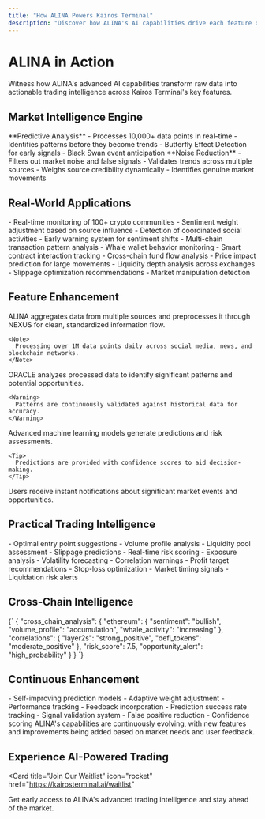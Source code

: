 ```yaml
---
title: "How ALINA Powers Kairos Terminal"
description: "Discover how ALINA's AI capabilities drive each feature of Kairos Terminal"
---
```


# ALINA in Action

Witness how ALINA's advanced AI capabilities transform raw data into actionable trading intelligence across Kairos Terminal's key features.

## Market Intelligence Engine

<CardGroup cols={2}>
  <Card title="Trend Detection" icon="binoculars">
    **Predictive Analysis**
    - Processes 10,000+ data points in real-time
    - Identifies patterns before they become trends
    - Butterfly Effect Detection for early signals
    - Black Swan event anticipation
  </Card>
  <Card title="Smart Filtering" icon="filter">
    **Noise Reduction**
    - Filters out market noise and false signals
    - Validates trends across multiple sources
    - Weighs source credibility dynamically
    - Identifies genuine market movements
  </Card>
</CardGroup>

## Real-World Applications

<AccordionGroup>
  <Accordion title="Social Sentiment Analysis">
    - Real-time monitoring of 100+ crypto communities
    - Sentiment weight adjustment based on source influence
    - Detection of coordinated social activities
    - Early warning system for sentiment shifts
  </Accordion>
  <Accordion title="On-Chain Analytics">
    - Multi-chain transaction pattern analysis
    - Whale wallet behavior monitoring
    - Smart contract interaction tracking
    - Cross-chain fund flow analysis
  </Accordion>
  <Accordion title="Market Impact Assessment">
    - Price impact prediction for large movements
    - Liquidity depth analysis across exchanges
    - Slippage optimization recommendations
    - Market manipulation detection
  </Accordion>
</AccordionGroup>

## Feature Enhancement

<Steps>
  <Step title="Data Aggregation & Processing">
    ALINA aggregates data from multiple sources and preprocesses it through NEXUS for clean, standardized information flow.
    
    <Note>
      Processing over 1M data points daily across social media, news, and blockchain networks.
    </Note>
  </Step>
  
  <Step title="Pattern Recognition">
    ORACLE analyzes processed data to identify significant patterns and potential opportunities.
    
    <Warning>
      Patterns are continuously validated against historical data for accuracy.
    </Warning>
  </Step>
  
  <Step title="Predictive Analytics">
    Advanced machine learning models generate predictions and risk assessments.
    
    <Tip>
      Predictions are provided with confidence scores to aid decision-making.
    </Tip>
  </Step>
  
  <Step title="Real-time Alerts">
    Users receive instant notifications about significant market events and opportunities.
  </Step>
</Steps>

## Practical Trading Intelligence

<CardGroup cols={3}>
  <Card title="Market Entry" icon="door-open">
    - Optimal entry point suggestions
    - Volume profile analysis
    - Liquidity pool assessment
    - Slippage predictions
  </Card>
  <Card title="Risk Management" icon="shield">
    - Real-time risk scoring
    - Exposure analysis
    - Volatility forecasting
    - Correlation warnings
  </Card>
  <Card title="Exit Strategy" icon="door-closed">
    - Profit target recommendations
    - Stop-loss optimization
    - Market timing signals
    - Liquidation risk alerts
  </Card>
</CardGroup>

## Cross-Chain Intelligence

<CodeBlock language="json">
{`
{
  "cross_chain_analysis": {
    "ethereum": {
      "sentiment": "bullish",
      "volume_profile": "accumulation",
      "whale_activity": "increasing"
    },
    "correlations": {
      "layer2s": "strong_positive",
      "defi_tokens": "moderate_positive"
    },
    "risk_score": 7.5,
    "opportunity_alert": "high_probability"
  }
}
`}
</CodeBlock>

## Continuous Enhancement

<CardGroup cols={2}>
  <Card title="Learning System" icon="graduation-cap">
    - Self-improving prediction models
    - Adaptive weight adjustment
    - Performance tracking
    - Feedback incorporation
  </Card>
  <Card title="Accuracy Metrics" icon="bullseye">
    - Prediction success rate tracking
    - Signal validation system
    - False positive reduction
    - Confidence scoring
  </Card>
</CardGroup>

<Note>
  ALINA's capabilities are continuously evolving, with new features and improvements being added based on market needs and user feedback.
</Note>

## Experience AI-Powered Trading

<Card
  title="Join Our Waitlist"
  icon="rocket"
  href="https://kairosterminal.ai/waitlist"
>
  Get early access to ALINA's advanced trading intelligence and stay ahead of the market.
</Card>